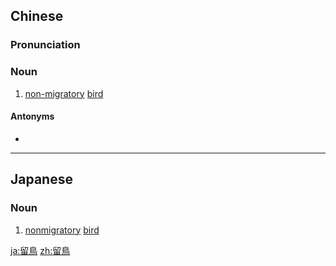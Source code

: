 {{also|留鸟}}
==Chinese==
{{zh-forms|s=留鸟}}

===Pronunciation===
{{zh-pron
|m=liúniǎo
|c=lau4 niu5
|cat=n
}}

===Noun===
{{zh-noun}}

# [[non-migratory]] [[bird]]

====Antonyms====
* {{zh-l|候鳥}}

----

==Japanese==
{{ja-kanjitab|りゅう|ちょう|yomi=o}}

===Noun===
{{ja-noun|りゅうちょう}}
# [[nonmigratory]] [[bird]]

[[ja:留鳥]]
[[zh:留鳥]]